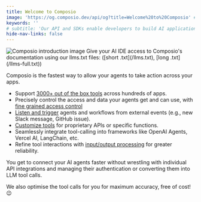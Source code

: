 ```yaml
---
title: Welcome to Composio
image: 'https://og.composio.dev/api/og?title=Welcome%20to%20Composio' # image for socials
keywords: ''
# subtitle: 'Our API and SDKs enable developers to build AI applications and experiences that are a step above the rest.'
hide-nav-links: false
---
```

  
<Frame>
  <img src="../../../assets/images/hero.png" alt="Composio introduction image" />
</Frame>
<Tip>
  Give your AI IDE access to Composio's documentation using our llms.txt files: ([short
  .txt](/llms.txt), [long .txt](/llms-full.txt))
</Tip>

Composio is the fastest way to allow your agents to take action across your apps.

- Support [3000+ out of the box tools](/tools/) across hundreds of apps.
- Precisely control the access and data your agents get and can use, with [fine grained access control](/docs/authenticating-tools)
- [Listen and trigger](/docs/using-triggers) agents and workflows from external events (e.g., new Slack message, GitHub issue).
- [Customize tools](/docs/modifiers/schema-modifiers) for proprietary APIs or specific functions.
- Seamlessly integrate tool-calling into frameworks like OpenAI Agents, Vercel AI, LangChain, etc. 
- Refine tool interactions with [input/output processing](/docs/modifiers/before-execution) for greater reliability.

You get to connect your AI agents faster without wrestling with individual API integrations and managing their authentication or converting them into LLM tool calls.

We also optimise the tool calls for you for maximum accuracy, free of cost! 😉
